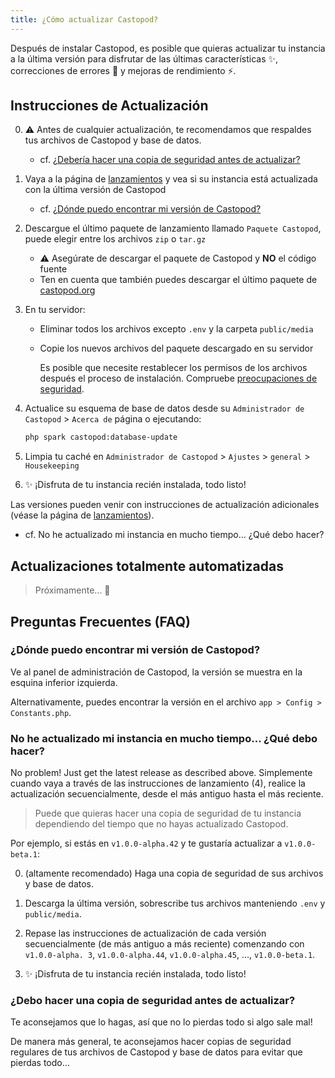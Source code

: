 ```yaml
---
title: ¿Cómo actualizar Castopod?
---
```



Después de instalar Castopod, es posible que quieras actualizar tu instancia a
la última versión para disfrutar de las últimas características ✨, correcciones
de errores 🐛 y mejoras de rendimiento ⚡.

## Instrucciones de Actualización

0. ⚠️ Antes de cualquier actualización, te recomendamos que respaldes tus
   archivos de Castopod y base de datos.

   - cf.
     [¿Debería hacer una copia de seguridad antes de actualizar?](#should-i-make-a-backup-before-updating)

1. Vaya a la página de
   [lanzamientos](https://code.castopod.org/adaures/castopod/-/releases) y vea
   si su instancia está actualizada con la última versión de Castopod

   - cf.
     [¿Dónde puedo encontrar mi versión de Castopod?](#where-can-i-find-my-castopod-version)

2. Descargue el último paquete de lanzamiento llamado `Paquete Castopod`, puede
   elegir entre los archivos `zip` o `tar.gz`

   - ⚠️ Asegúrate de descargar el paquete de Castopod y **NO** el código fuente
   - Ten en cuenta que también puedes descargar el último paquete de
     [castopod.org](https://castopod.org/)

3. En tu servidor:

   - Eliminar todos los archivos excepto `.env` y la carpeta `public/media`
   - Copie los nuevos archivos del paquete descargado en su servidor

     <Aside>

     Es posible que necesite restablecer los permisos de los archivos después el
     proceso de instalación. Compruebe
     [preocupaciones de seguridad](./security.md).

     </Aside>

4. Actualice su esquema de base de datos desde su `Administrador de Castopod` >
   `Acerca de` página o ejecutando:

   ```bash
   php spark castopod:database-update
   ```

5. Limpia tu caché en `Administrador de Castopod` > `Ajustes` > `general` >
   `Housekeeping`

6. ✨ ¡Disfruta de tu instancia recién instalada, todo listo!

<Aside>

Las versiones pueden venir con instrucciones de actualización adicionales (véase
la página de
[lanzamientos](https://code.castopod.org/adaures/castopod/-/releases)).

- cf. No he actualizado mi instancia en mucho tiempo… ¿Qué debo hacer?

</Aside>

## Actualizaciones totalmente automatizadas

> Próximamente... 👀

## Preguntas Frecuentes (FAQ)

### ¿Dónde puedo encontrar mi versión de Castopod?

Ve al panel de administración de Castopod, la versión se muestra en la esquina
inferior izquierda.

Alternativamente, puedes encontrar la versión en el archivo
`app > Config > Constants.php`.

### No he actualizado mi instancia en mucho tiempo… ¿Qué debo hacer?

No problem! Just get the latest release as described above. Simplemente cuando
vaya a través de las instrucciones de lanzamiento (4), realice la actualización
secuencialmente, desde el más antiguo hasta el más reciente.

> Puede que quieras hacer una copia de seguridad de tu instancia dependiendo del
> tiempo que no hayas actualizado Castopod.

Por ejemplo, si estás en `v1.0.0-alpha.42` y te gustaría actualizar a
`v1.0.0-beta.1`:

0. (altamente recomendado) Haga una copia de seguridad de sus archivos y base de
   datos.

1. Descarga la última versión, sobrescribe tus archivos manteniendo `.env` y
   `public/media`.

2. Repase las instrucciones de actualización de cada versión secuencialmente (de
   más antiguo a más reciente) comenzando con `v1.0.0-alpha. 3`,
   `v1.0.0-alpha.44`, `v1.0.0-alpha.45`, …, `v1.0.0-beta.1`.

3. ✨ ¡Disfruta de tu instancia recién instalada, todo listo!

### ¿Debo hacer una copia de seguridad antes de actualizar?

Te aconsejamos que lo hagas, así que no lo pierdas todo si algo sale mal!

De manera más general, te aconsejamos hacer copias de seguridad regulares de tus
archivos de Castopod y base de datos para evitar que pierdas todo…
